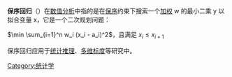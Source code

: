 {{unreferenced|time=2011-06-29T01:47:48+00:00}}
{{回归侧栏}}
'''保序回归'''（{{lang-en|Isotonic regression}}）在[[数值分析|数值分析]]中指的是在[[保序|保序]]约束下搜索一个[[加权|加权]] w 的最小二乘 y 以拟合变量 x，它是一个二次规划问题：

<math>\min \sum_{i=1}^n w_i (x_i - a_i)^2</math>，且满足 <math>x_i \le x_{i+1} </math>

保序回归应用于[[统计|统计]][[推理|推理]]、[[多维标度|多维标度]]等研究中。

{{統計學小作品}}

[[Category:统计学|Category:统计学]]
